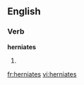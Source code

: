 
==English==

===Verb===
'''herniates'''

# {{third-person singular of|[[herniate]]}}

[[fr:herniates]]
[[vi:herniates]]